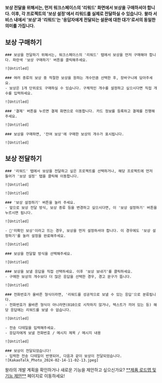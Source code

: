 
<Callout type='warning' emoji="⚠️">**보상 전달을 위해서는, 먼저 워크스페이스의 '리워드' 화면에서 보상을 구매하셔야 합니다. 이후, 각 프로젝트의 '보상 설정'에서 리워드를 실제로 전달하실 수 있습니다.**</Callout>
<Callout type='warning' emoji="⚠️">**왈라 서비스 내에서 '보상'과 '리워드'는 '응답자에게 전달되는 설문에 대한 대가'로서의 동일한 의미를 가집니다.**</Callout>

## 보상 구매하기

<Steps>

    ### 보상을 전달하기 위해서는, 워크스페이스의 '리워드' 탭에서 보상을 먼저 구매해야 합니다. 파란색 '보상 구매하기' 버튼을 클릭해주세요.

    ![Untitled]

    ### 여러 종류의 보상 중 적절한 보상을 원하는 개수만큼 선택한 후, 장바구니에 담아주세요.
    - 보상은 1개 단위로도 구매하실 수 있습니다. 구체적인 개수를 설정하고 싶으시다면 직접 개수를 입력하세요.

    ![Untitled]

    ### '결제' 버튼을 누르면 결제 화면으로 이동합니다. 카드 정보를 등록하고 결제를 진행해주세요.

    ![Untitled]

    ### 보상을 구매하면, '잔여 보상'에 구매한 보상의 개수가 표시됩니다.

    ![Untitled]

</Steps>

## 보상 전달하기

<Steps>

    ### '리워드' 탭에서 보상을 전달하고 싶은 프로젝트를 선택하거나, 해당 프로젝트에 먼저 들어가 '보상 설정' 탭을 클릭해 이동합니다.

    ![Untitled]

    ![Untitled]

    ### '보상 설정하기' 버튼을 눌러 주세요.
    - 앞으로 보상 전달 방식, 보상 종류 등을 변경하고 싶으시다면, 이 '보상 설정하기' 버튼을 누르시면 됩니다.

    ![Untitled]

    - 🚨'미확인 보상'이라고 뜨는 경우, 보상을 먼저 설정하셔야 합니다. 이 경우에도 '보상 설정하기'를 눌러 설정을 완료해주세요.

    ![Untitled]

    ### 보상을 전달할 방식을 선택해주세요.

    ![Untitled]

    ### 보상을 보낼 응답을 직접 선택하세요. 이후 '보상 보내기'를 클릭하세요.
    - 구매한 보상의 개수보다 더 많은 응답을 선택한 경우, 경고 문구가 뜹니다.

    ![Untitled]

    ### 전화번호가 올바른 형식이라면, '리워드를 성공적으로 보낼 수 있는 응답'으로 분류됩니다.
    - 전화번호가 올바른 형식이 아니라면(010으로 시작하지 않거나, 텍스트가 끼어 있는 등) 해당 응답에는 리워드를 보낼 수 없습니다.

    ![Untitled]

    - 전송 디테일을 입력해주세요.
    - 응답자에게 보낼 전화번호 / 메시지 제목 / 메시지 내용

    ![Untitled]

    ### 보상이 전달되었습니다!
    - 입력한 전송 디테일이 반영되어, 다음과 같이 보상이 전달되었습니다.
    ![KakaoTalk_Photo_2024-02-14-11-02-13.jpeg]

</Steps>

<Callout type='info' emoji="🔔">
    왈라의 개발 계획을 확인하거나 새로운 기능을 제안하고 싶으신가요? <a href='https://app.walla.my/support/featureRequest' target="_blank" rel="noopener noreferrer" style={{textDecoration: 'underline'}}>**제품 로드맵 및 기능 제안**</a> 페이지로 이동하세요!
</Callout>
